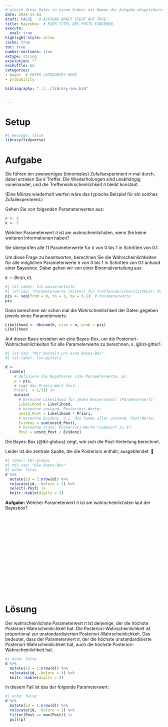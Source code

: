 ```yaml
---
# gleich diese Datei in einem Ordner mit Namen der Aufgabe abspeichern!
date: 2024-11-03
draft: FALSE   # ACHTUNG DRAFT STEHT AUF TRUE!
title: bayesbox  # HIER TITEL DES POSTS EINGEBEN.
execute: 
  eval: true 
highlight-style: arrow 
cache: true
toc: true
number-sections: true
extype: string
exsolution: ""
exshuffle: no
categories:
- bayes  # ENTER CATEGORIES HERE
- probability

bibliography: "../../library-ses.bib"


---
```



# Setup

```r
#| message: false
library(tidyverse)
```




# Aufgabe 

Sie führen ein zweiwertiges (binomiales)
 Zufallsexperiment $n$-mal durch,
 dabei erzielen Sie $k$ Treffer.
 Die Wiederholungen sind unabhängig voneinander, und die Trefferwahrscheinlichkeit $\pi$ bleibt konstant.
 
(Eine Münze wiederholt werfen wäre das typische Beispiel für ein solches Zufallexperiment.)

Gehen Sie von folgenden Parameterwerten aus:

```r
n <- 8
k <- 5
```

Welcher Parameterwert $\pi$ ist am wahrscheinlichsten, wenn Sie keine weiteren Informationen haben?

Sie überprüfen alle 11 Parameterwerte für $\pi$ von 0 bis 1 in Schritten von 0.1.

Um diese Frage zu beantworten, 
berechnen Sie die Wahrscheinlichkeiten für alle möglichen Parameterwerte $\pi$ von 0 bis 1 in Schritten von 0.1 anhand einer Bayesbox.
Dabei gehen wir von einer Binomialverteilung aus:

$k \sim Bin(n, \pi)$.






```r
#| lst-label: lst-wasseranteile
#| lst-cap: "Parameterwerte (Gitter) für Trefferwahrscheinlichkeit: 0, 0.1, 0.2, ..., 1"
pis <- seq(from = 0, to = 1, by = 0.1)  # Parameterwerte
pis
```


Dann berechnen wir schon mal die Wahrscheinlichkeit der Daten  gegeben jeweils eines Parameterwerts:

```r
Likelihood <- dbinom(k, size = n, prob = pis)
Likelihood
```

Auf dieser Basis erstellen wir eine Bayes-Box, um die Posteriori-Wahrscheinlichkeiten für alle Parameterwerte zu berechnen,
s. @list-gitter1.


```r
#| lst-cap: "Wir basteln uns eine Bayes-Box"
#| lst-label: lst-gitter1

d <-
  tibble(
    # definiere die Hypothesen (die Parameterwerte, p): 
    p = pis,
    # Lege den Priori-Wert fest:
    Priori  = 1/11) |> 
    mutate(
      # berechne Likelihood für jeden Wasseranteil (Parameterwert):
      Likelihood = Likelihood,
      # berechne unstand. Posteriori-Werte:
      unstd_Post = Likelihood * Priori,
      # berechne Evidenz, d.i. die Summe aller unstand. Post-Werte:
      Evidenz = sum(unstd_Post),
      # berechne stand. Posteriori-Werte (summiert zu 1):
      Post = unstd_Post / Evidenz)  
```

Die Bayes-Box (@tbl-globus) zeigt, wie sich die Post-Verteilung berechnet.

Leider ist die zentrale Spalte, die die Posteriors enthält, ausgeblendet. 🤬



```r
#| label: tbl-globus
#| tbl-cap: "Die Bayes-Box"
#| echo: false
d %>% 
  mutate(id = 1:nrow(d)) %>% 
  relocate(id, .before = 1) %>% 
  select(-Post) |> 
  knitr::kable(digits = 2) 
```


**Aufgabe:** 
Welcher Parameterwert $\pi$ ist am wahrscheinlichsten laut der Bayesbox?

</br>
</br>
</br>

</br>
</br>
</br>

</br>
</br>
</br>

</br>
</br>
</br>











# Lösung 

Der wahrscheinlichste Parameterwert $\pi$ ist derjenige, der die höchste Posteriori-Wahrscheinlichkeit hat.
Die Posteriori-Wahrscheinlichkeit ist proportional zur unstandardisierten Posteriori-Wahrscheinlichkeit.
Das bedeutet, dass der Parameterwert $\pi$, der die höchste unstandardisierte Posteriori-Wahrscheinlichkeit hat, auch die höchste Posteriori-Wahrscheinlichkeit hat.



```r
#| echo: false
d %>% 
  mutate(id = 1:nrow(d)) %>% 
  relocate(id, .before = 1) %>% 
  knitr::kable(digits = 2) 
```


In diesem Fall ist das der folgende Parameterwert:





```r
#| echo: false
d %>% 
  mutate(id = 1:nrow(d)) %>% 
  relocate(id, .before = 1) %>% 
  filter(Post == max(Post)) |> 
  pull(p)
```
